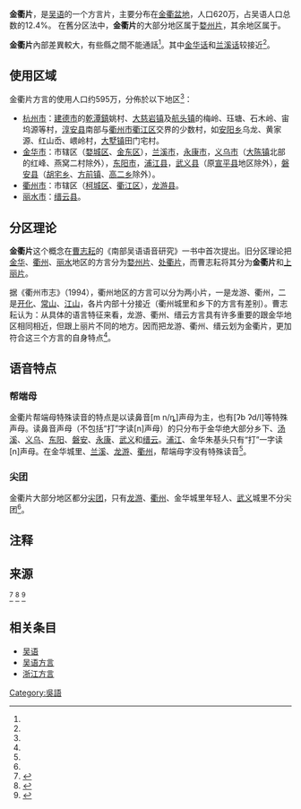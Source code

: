 {{Infobox Language
|name= 金衢片
|states=中國
|region= [[浙江省|浙江省]]中西部
|speakers= 620万
|familycolor= 漢藏語系
|fam1= [[漢藏語系|漢藏語系]]
|fam2= [[漢語族|漢語族]]
|fam3= [[吴語|吴語支]]
|iso1= zh| iso2b= chi| iso2t= zho| iso3=wuu }}

'''金衢片'''，是[[吴语|吴语]]的一个方言片，主要分布在[[金衢盆地|金衢盆地]]，人口620万，占吴语人口总数的12.4%。
在舊分区法中，'''金衢片'''的大部分地区属于[[婺州片|婺州片]]，其余地区属于{{link-en|处衢片|Chu–Qu Wu}}。

'''金衢片'''內部差異較大，有些縣之間不能通話<ref name="方言叢稿"/>{{rp|8}}。其中[[金华话|金华话]]和[[兰溪话|兰溪话]]较接近<ref name="方言叢稿"/>{{rp|8}}。

== 使用区域 ==
金衢片方言的使用人口约595万，分佈於以下地区<ref name="北语论丛"/>{{rp|195}}：
*[[杭州市|杭州市]]：[[建德市|建德市]]的[[乾潭鎮|乾潭鎮]]姚村、[[大慈岩镇|大慈岩镇]]及[[航头镇_(建德市)|航头镇]]的梅岭、珏塘、石木岭、宙坞源等村，[[淳安县|淳安县]]南部与[[衢州市|衢州市]][[衢江区|衢江区]]交界的少数村，如[[安阳乡_(淳安县)|安阳乡]]乌龙、黄家源、红山岙、㟪岭村，[[大墅镇_(淳安县)|大墅镇]]田门宅村。
*[[金华市|金华市]]：市辖区（[[婺城区|婺城区]]、[[金东区|金东区]]），[[兰溪市|兰溪市]]，[[永康市|永康市]]，[[义乌市|义乌市]]（[[大陈镇_(义乌市)|大陈镇]]北部的红峰、燕窝二村除外{{efn|[[大陈镇_(义乌市)|大陈镇]]北部的红峰、燕窝二村方言属于[[太湖片|太湖片]][[临绍小片|临绍小片]]<ref name="北语论丛"/>{{rp|194}}。}}），[[东阳市|东阳市]]，[[浦江县|浦江县]]，[[武义县|武义县]]（原[[宣平縣_(浙江省)|宣平县]]地区除外{{efn|原[[宣平縣_(浙江省)|宣平县]]地区方言属于[[上丽片|上丽片]]<ref name="北语论丛"/>{{rp|195}}。}}），[[磐安县|磐安县]]（[[胡宅乡|胡宅乡]]、[[方前镇|方前镇]]、[[高二乡|高二乡]]除外{{efn|[[胡宅乡|胡宅乡]]方言属于[[太湖片|太湖片]][[临绍小片|临绍小片]]，[[方前镇|方前镇]]、[[高二乡|高二乡]]方言属于[[台州片|台州片]]<ref name="北语论丛"/>{{rp|194}}。}}）。
*[[衢州市|衢州市]]：市辖区（[[柯城区|柯城区]]、[[衢江区|衢江区]]），[[龙游县|龙游县]]。
*[[丽水市|丽水市]]：[[缙云县|缙云县]]。

==分区理论==
'''金衢片'''这个概念在[[曹志耘|曹志耘]]的《南部吴语语音研究》一书中首次提出。旧分区理论把[[金华|金华]]、[[衢州|衢州]]、[[丽水市|丽水]]地区的方言分为[[婺州片|婺州片]]、[[处衢片|处衢片]]，而曹志耘将其分为'''金衢片'''和[[上丽片|上丽片]]。

据《衢州市志》（1994），衢州地区的方言可以分为两小片，一是龙游、衢州，二是[[开化|开化]]、[[常山|常山]]、[[江山市|江山]]，各片内部十分接近（衢州城里和乡下的方言有差别）。曹志耘认为：从具体的语言特征来看，龙游、衢州、缙云方言具有许多重要的跟金华地区相同相近，但跟上丽片不同的地方。因而把龙游、衢州、缙云划为金衢片，更加符合这三个方言的自身特点<ref name="南部吳語語音研究"/>{{rp|178-180}}。

==语音特点==
===帮端母===
金衢片帮端母特殊读音的特点是以读鼻音[m n/ȵ]声母为主，也有[ʔb ʔd/l]等特殊声母。读鼻音声母（不包括“打”字读[n]声母）的只分布于金华绝大部分乡下、[[汤溪县|汤溪]]、[[义乌|义乌]]、[[东阳|东阳]]、[[磐安|磐安]]、[[永康市|永康]]、[[武义|武义]]和[[缙云|缙云]]。[[浦江|浦江]]、金华朱基头只有“打”一字读[n]声母。在金华城里、[[兰溪|兰溪]]、[[龙游|龙游]]、[[衢州|衢州]]，帮端母字没有特殊读音<ref name="南部吳語語音研究"/>{{rp|183}}。

===尖团===
金衢片大部分地区都分[[尖团音|尖团]]，只有[[龙游|龙游]]、[[衢州|衢州]]、金华城里年轻人、[[武义|武义]]城里不分尖团<ref name="南部吳語語音研究"/>{{rp|183}}。

== 注释 ==
{{ReflistH}}
{{notelist|iger=}}
{{ReflistF}}

==来源==
{{ReflistH}}
<references>
<ref name="南部吳語語音研究">{{Cite book | author = [[曹志耘|曹志耘]] | title = 南部吴语语音研究 | location = 北京 | publisher = [[商务印书馆|商务印书馆]] |date = 2002-9|pages = |ISBN =7-100-03533-3| accessdate =  | url =  | language= zh-hans | quote = }}</ref>
<ref name="方言叢稿"> {{cite book |author= 傅國通|location = 北京 | publisher = [[中華書局|中華書局]] |date= 2010-9|title= 方言叢稿|pages= |isbn= 978-7-101-06896-2|id= |url= | language= zh-hant |quote= }}</ref>
<ref name="北语论丛">{{Cite book | author = [[曹志耘|曹志耘]] | title = 北京语言大学汉语言文字学论丛·方言卷 | location = 北京 | publisher = [[北京语言大学出版社|北京语言大学出版社]] |date = 2008-12|pages = |ISBN =978-7-5619-2266-8| accessdate =  | url =  | language= zh-hans | quote = }}</ref>
</references>
{{ReflistF}}

==相关条目==
*[[吴语|吴语]]
*[[吴语方言|吴语方言]]
*[[浙江方言|浙江方言]]

{{吳语}}
[[Category:吳語|Category:吳語]]